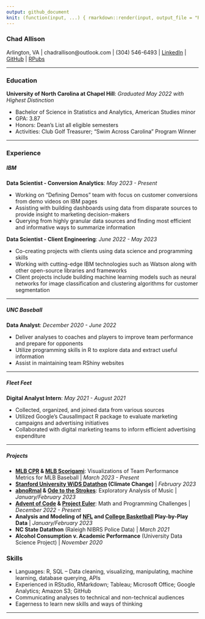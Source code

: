 ```yaml
---
output: github_document
knit: (function(input, ...) { rmarkdown::render(input, output_file = "README.md", envir = globalenv()) })
---
```


### Chad Allison

Arlington, VA | chadrallison@outlook.com | (304) 546-6493 | [LinkedIn](https://www.linkedin.com/in/chad-allison-8808a31a0/){target="_blank"} | [GitHub](https://github.com/chadallison){target="_blank"} | [RPubs](https://rpubs.com/chadallison){target="_blank"}

___

### **Education**

**University of North Carolina at Chapel Hill**: *Graduated May 2022 with Highest Distinction*

- Bachelor of Science in Statistics and Analytics, American Studies minor
- GPA: 3.87
- Honors: Dean's List all eligible semesters
- Activities: Club Golf Treasurer; "Swim Across Carolina" Program Winner

___

### **Experience**

##### **IBM**

**Data Scientist - Conversion Analytics**: *May 2023 - Present*

- Working on "Defining Demos" team with focus on customer conversions from demo videos on IBM pages
- Assisting with building dashboards using data from disparate sources to provide insight to marketing decision-makers
- Querying from highly granular data sources and finding most efficient and informative ways to summarize information

**Data Scientist - Client Engineering**: *June 2022 - May 2023*

- Co-creating projects with clients using data science and programming skills
- Working with cutting-edge IBM technologies such as Watson along with other open-source libraries and frameworks
- Client projects include building machine learning models such as neural networks for image classification and clustering algorithms for customer segmentation

___

##### **UNC Baseball**

**Data Analyst**: *December 2020 - June 2022*

- Deliver analyses to coaches and players to improve team performance and prepare for opponents
- Utilize programming skills in R to explore data and extract useful information
- Assist in maintaining team RShiny websites

___

##### **Fleet Feet**

**Digital Analyst Intern**: *May 2021 - August 2021*

- Collected, organized, and joined data from various sources
- Utilized Google's CausalImpact R package to evaluate marketing campaigns and advertising initiatives
- Collaborated with digital marketing teams to inform efficient advertising expenditure

___

##### **Projects**

- **[MLB CPR](https://github.com/chadallison/mlb_cpr){target="_blank"} & [MLB Scorigami](https://rpubs.com/chadallison/mlb_scorigami){target="_blank"}**: Visualizations of Team Performance Metrics for MLB Baseball | *March 2023 - Present*
- **[Stanford University WiDS Datathon](https://github.com/chadallison/wids_datathon_2023){target="_blank"} (Climate Change)** | *February 2023*
- **[abnoRmal](https://github.com/chadallison/abnoRmal){target="_blank"} & [Ode to the Strokes](https://rpubs.com/chadallison/ode_strokes){target="_blank"}**: Exploratory Analysis of Music | *January/February 2023*
- **[Advent of Code](https://github.com/chadallison/advent_of_code_2022){target="_blank"} & [Project Euler](https://github.com/chadallison/project_euler){target="_blank"}**: Math and Programming Challenges | *December 2022 - Present*
- **Analysis and Modeling of [NFL](https://github.com/chadallison/nfl_modeling){target="_blank"} and [College Basketball](https://github.com/chadallison/hoopR){target="_blank"} Play-by-Play Data** | *January/February 2023*
- **NC State Datathon** (Raleigh NIBRS Police Data) | *March 2021*
- **Alcohol Consumption v. Academic Performance** (University Data Science Project) | *November 2020*

### **Skills**

- Languages: R, SQL -- Data cleaning, visualizing, manipulating, machine learning, database querying, APIs
- Experienced in RStudio, RMarkdown; Tableau; Microsoft Office; Google Analytics; Amazon S3; GitHub
- Communicating analyses to technical and non-technical audiences
- Eagerness to learn new skills and ways of thinking

___































